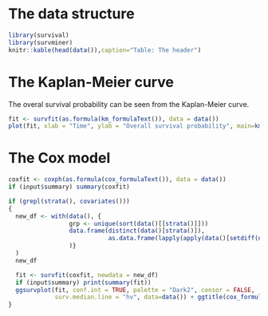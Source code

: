 # The data structure

```r
library(survival)
library(survminer)
knitr::kable(head(data()),caption="Table: The header")
```

# The Kaplan-Meier curve

The overal survival probability can be seen from the Kaplan-Meier curve.

```r
fit <- survfit(as.formula(km_formulaText()), data = data())
plot(fit, xlab = "Time", ylab = "Overall survival probability", main=km_formulaText())
```

# The Cox model

```r
coxfit <- coxph(as.formula(cox_formulaText()), data = data())
if (input$summary) summary(coxfit)

if (grepl(strata(), covariates()))
{
  new_df <- with(data(), {
                 grp <- unique(sort(data()[[strata()]]))
                 data.frame(distinct(data()[strata()]),
                            as.data.frame(lapply(apply(data()[setdiff(names(data()),strata())],2,mean,na.rm=TRUE),rep,length(grp)))
                 )}
  )
  new_df

  fit <- survfit(coxfit, newdata = new_df)
  if (input$summary) print(summary(fit))
  ggsurvplot(fit, conf.int = TRUE, palette = "Dark2", censor = FALSE,
             surv.median.line = "hv", data=data()) + ggtitle(cox_formulaText())
}
```
